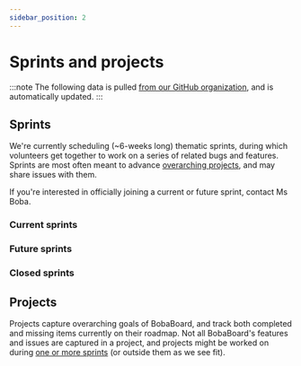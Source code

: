 ```yaml
---
sidebar_position: 2
---
```


# Sprints and projects


:::note
The following data is pulled [from our GitHub organization](https://github.com/orgs/BobaBoard), and is automatically updated.
:::

## Sprints

We're currently scheduling (~6-weeks long) thematic sprints, during which volunteers get together to work on a series of
related bugs and features. Sprints are most often meant to advance [overarching projects](#projects), and may share issues with them.

If you're interested in officially joining a current or future sprint, contact Ms Boba.

### Current sprints

<ProjectsList type="sprint" status="current" />

### Future sprints

<ProjectsList type="sprint" status="future" />

### Closed sprints

<ProjectsList type="sprint" status="closed" />

## Projects

Projects capture overarching goals of BobaBoard, and track both completed and missing items currently on their
roadmap. Not all BobaBoard's features and issues are captured in a project, and projects might be worked on during
[one or more sprints](#sprints) (or outside them as we see fit).

<ProjectsList type="project" status="active" />
